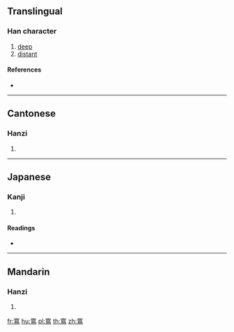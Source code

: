 {{character info/new}}
{{also|窎}}
==Translingual==

===Han character===
{{Han char|rn=116|rad=穴|as=11|sn=16|four=30327|canj=JCHAF}}

# [[deep]]
# [[distant]]

====References====
* {{Han ref|kx=0867.440|dkj=25626|dj=1297.110|hdz=42741.010|uh=7AB5|ud=31413|bh=EAB4|bd=60084}}

----

==Cantonese==

===Hanzi===
{{yue-hanzi|jyut=|y=diu3|sim=窎}}

# {{defn|lang=yue|sort=穴11}}

----

==Japanese==

===Kanji===
{{ja-kanji|grade=|rs=穴11}}

# {{defn|lang=ja|sort=穴11}}

====Readings====
* {{ja-readings|on=[[ちょう]] (chō), [[とう]] (tō)|kun=[[おくふかい]] (okufukai)}}

----

==Mandarin==

===Hanzi===
{{cmn-hanzi|sim=窎|pin=[[diào]] ([[diao4]])|wg=tiao<sup>4</sup>}}

# {{defn|lang=cmn|sort=穴11}}

[[fr:窵]]
[[hu:窵]]
[[pl:窵]]
[[th:窵]]
[[zh:窵]]